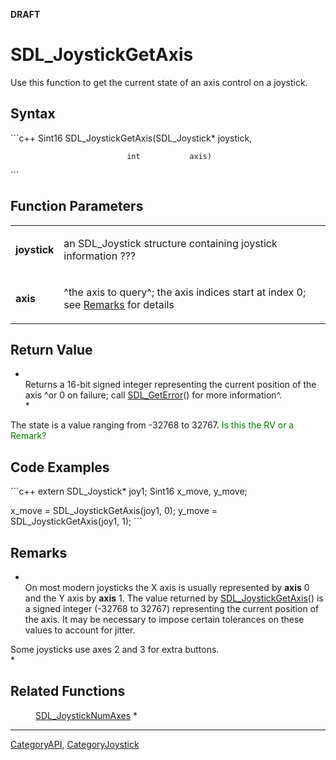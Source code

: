 <!-- pragma section-numbers off -->
<!-- pragma disable-camelcase -->
'''DRAFT'''

= SDL_JoystickGetAxis =
Use this function to get the current state of an axis control on a joystick.


== Syntax ==
```c++
Sint16 SDL_JoystickGetAxis(SDL_Joystick* joystick,
                           int           axis)
```

== Function Parameters ==
{|
|'''joystick'''
|an SDL_Joystick structure containing joystick information ???
|-
|'''axis'''
|^the axis to query^; the axis indices start at index 0; see [[#Remarks|Remarks]] for details
|}

== Return Value ==
*<br/>Returns a 16-bit signed integer representing the current position of the axis ^or 0 on failure; call [[SDL_GetError]]() for more information^.<br/>*

The state is a value ranging from -32768 to 32767. <span style="color: green;">Is this the RV or a Remark?</span>

== Code Examples ==
```c++
extern SDL_Joystick* joy1;
Sint16 x_move, y_move;

x_move = SDL_JoystickGetAxis(joy1, 0);
y_move = SDL_JoystickGetAxis(joy1, 1);
```

== Remarks ==
*<br/>On most modern joysticks the X axis is usually represented by '''axis''' 0 and the Y axis by '''axis''' 1. The value returned by [[SDL_JoystickGetAxis]]() is a signed integer (-32768 to 32767) representing the current position of the axis.  It may be necessary to impose certain tolerances on these values to account for jitter.

Some joysticks use axes 2 and 3 for extra buttons.<br/>*

== Related Functions ==
:[[SDL_JoystickNumAxes]] *

----
[[CategoryAPI]], [[CategoryJoystick]]
